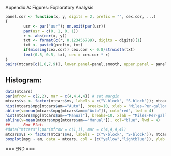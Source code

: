 Appendix A: Figures: Exploratory Analysis


```r

panel.cor <- function(x, y, digits = 2, prefix = "", cex.cor, ...)
{
        usr <- par("usr"); on.exit(par(usr))
        par(usr = c(0, 1, 0, 1))
        r <- abs(cor(x, y))
        txt <- format(c(r, 0.123456789), digits = digits)[1]
        txt <- paste0(prefix, txt)
        if(missing(cex.cor)) cex.cor <- 0.8/strwidth(txt)
        text(0.5, 0.5, txt, cex = cex.cor * r)
}
pairs(mtcars[c(1,6,7,9)], lower.panel=panel.smooth, upper.panel = panel.cor, cex=1.5, pch=20, col="lightblue", cex.labels=2, font.lables =2, main = "MPG mtcars data")
```

##      Histogram:
```r
data(mtcars)
par(mfrow = c(2,2), mar = c(4,4,4,4)) # set margin
mtcars$vs <- factor(mtcars$vs, labels = c("V-block", "S-block")); mtcars$am <- factor(mtcars$am, labels = c("Auto", "Manual")); mtcars$gear <- factor(mtcars$gear); mtcars$carb <- factor(mtcars$carb)
hist(mtcars$mpg[mtcars$am=="Auto"], breaks=10, xlab = "Miles-Per-gallon", ylab = "Frequency", main = "Automatic Transmission", col = "yellow", xlim = range(5:40))
abline(v=mean(mtcars$mpg[mtcars$am=="Auto"]), col="red", lwd = 4)
hist(mtcars$mpg[mtcars$am=="Manual"], breaks=10, xlab = "Miles-Per-gallon", ylab = "Frequency", main = "Manual Transmission", col="lightblue", xlim = range(5:40))
abline(v=mean(mtcars$mpg[mtcars$am=="Manual"]), col="blue", lwd = 4)
##      Box Plot:
#data("mtcars");par(mfrow = c(1,1), mar = c(4,4,4,4))
mtcars$vs <- factor(mtcars$vs, labels = c("V-block", "S-block")); mtcars$am <- factor(mtcars$am, labels = c("Auto", "Manual")); mtcars$gear <- factor(mtcars$gear); mtcars$carb <- factor(mtcars$carb)
boxplot(mpg ~ am, data = mtcars, col = (c("yellow","lightblue")), ylab = "Miles-Per-Gallon", xlab = "Transmission", main =  "MPG vs Transmission Type")
```


===
        END
===

